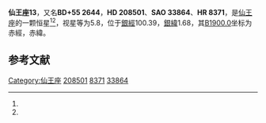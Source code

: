 {{Starbox begin
| name = 仙王座13
}}
{{Starbox observe
| epoch = [[J2000.0|J2000.0]]
| constell = [[仙王座|仙王座]]<ref name=SIMBAD>{{cite web
 | url=http://simbad.u-strasbg.fr/simbad/sim-id?Ident=HR+8371
 | title=Pulsating variable Star
 | publisher=Centre de Données astronomiques de Strasbourg
 | work=SIMBAD
 | accessdate=2012-07-13
 | archive-date=2016-03-16
 | archive-url=https://web.archive.org/web/20160316184545/http://simbad.u-strasbg.fr/simbad/sim-id?Ident=HR+8371
 | dead-url=no
 }}</ref><ref name=DATA>{{cite web
 | url=http://vizier.u-strasbg.fr/viz-bin/VizieR-5?-out.add=.&-source=5050&-corr=PK=HR&-out.max=9999&HR=8371
 | title=VizieR Detailed Page
 | accessdate=2012-07-13
 | archive-date=2016-03-05
 | archive-url=https://web.archive.org/web/20160305032333/http://vizier.u-strasbg.fr/viz-bin/VizieR-5?-out.add=.&-source=5050&-corr=PK=HR&-out.max=9999&HR=8371
 | dead-url=no
 }}</ref>
| 星官 = 
| ra = {{RA|21|54|53.2}}<ref name=SIMBAD /><ref name=DATA />
| dec = {{DEC|+56|36|41}}<ref name=SIMBAD /><ref name=DATA />
| appmag_v = 5.8<ref name=SIMBAD /><ref name=DATA />
}}
{{Starbox character
| class = B8Ib<ref name=SIMBAD /><ref name=DATA />
| b-v = 0.73<ref name=SIMBAD /><ref name=DATA />
| u-b = -0.02<ref name=SIMBAD /><ref name=DATA />
| r-i = 0.6<ref name=SIMBAD /><ref name=DATA />
| variable = 
}}
{{Starbox astrometry
| radial_v = -0.02
| prop_mo_ra = -15
| parallax = 
| p_error = 
}}
{{Starbox catalog
| names =BD+55 2644，[[SAO星表|SAO]] 33864，[[HD星表|HD]] 208501，[[HR星表|HR]] 8371}}
{{Starbox reference |Simbad=HR+8371}}
{{Starbox end}}

'''仙王座13'''，又名'''BD+55 2644'''，'''HD 208501'''、'''SAO 33864'''、'''HR 8371'''，是[[仙王座|仙王座]]的一颗恒星<ref name=SIMBAD /><ref name=DATA />，视星等为5.8，位于[[銀道座標系|銀經]]100.39，[[銀道座標系|銀緯]]1.68，其[[B1900.0|B1900.0]]坐标为赤經{{RA|21|51|31.4}}，赤緯{{DEC|+56|1.68|15}}。

== 参考文献 ==
{{reflist}}

{{star-stub}}

{{仙王座恒星}}
[[Category:仙王座|Category:仙王座]]
[[Category:HD和HDE天體|208501]]
[[Category:HR天體|8371]]
[[Category:SAO天體|33864]]